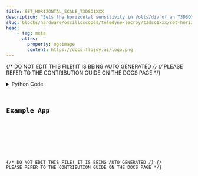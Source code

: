 ```yaml
---
title: SET_HORIZONTAL_SCALE_T3DSO1XXX
description: "Sets the horizontal sensitivity in Volts/div of an T3DSO1000(A)-2000 oscilloscope."
slug: blocks/hardware/oscilloscopes/teledyne-lecroy/t3dso1xxx/set-horizontal-scale-t3dso1xxx
head:
    - tag: meta
      attrs:
        property: og:image
        content: https://docs.flojoy.ai/logo.png
---
```


{/* DO NOT EDIT THIS FILE! IT IS BEING AUTO GENERATED */}
{/* PLEASE REFER TO THE CONTRIBUTION GUIDE ON THE DOCS PAGE */}


<DownloadStudioBanner />
<PythonDocsDisplay docstring={block_data["docstring"]} />
<details>
<summary>Python Code</summary>



<Code code={pythonCode} lang="py" wrap theme="dracula" />

[Find this Flojoy Block on GitHub](https://github.com/flojoy-ai/blocks/blob/main/blocks/HARDWARE/OSCILLOSCOPES/TELEDYNE_LECROY/T3DSO1XXX/SET_HORIZONTAL_SCALE_T3DSO1XXX/SET_HORIZONTAL_SCALE_T3DSO1XXX.py)

</details>

## Example App


<GetHelpWidget />


<AppDisplay app={app} blockName="SET_HORIZONTAL_SCALE_T3DSO1XXX" client:visible />


<Example />

{/* DO NOT EDIT THIS FILE! IT IS BEING AUTO GENERATED */}
{/* PLEASE REFER TO THE CONTRIBUTION GUIDE ON THE DOCS PAGE */}
